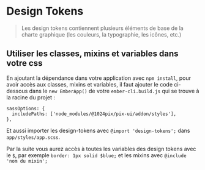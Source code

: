 
<Meta title="Utiliser Pix UI/Pix Design Tokens" />

# Design Tokens

> Les design tokens contiennent plusieurs éléments de base de la charte graphique (les couleurs, la typographie, les icônes, etc.)

## Utiliser les classes, mixins et variables dans votre css

En ajoutant la dépendance dans votre application avec `npm install`, pour avoir accès aux classes, mixins et variables,
il faut ajouter le code ci-dessous dans le `new EmberApp()` de votre `ember-cli.build.js` qui se trouve à la racine du projet :

```
sassOptions: {
  includePaths: ['node_modules/@1024pix/pix-ui/addon/styles'],
},
```

Et aussi importer les design-tokens avec `@import 'design-tokens';` dans `app/styles/app.scss`.

Par la suite vous aurez accès à toutes les variables des design tokens avec le `$`, par exemple `border: 1px solid $blue;`
et les mixins avec `@include 'nom du mixin';`
